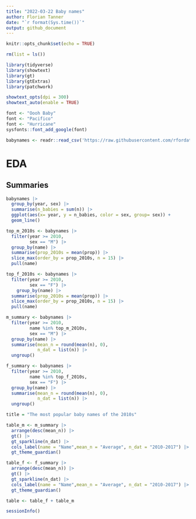 ```yaml
---
title: "2022-03-22 Baby names"
author: Florian Tanner
date: "`r format(Sys.time())`"
output: github_document
---
```


```r
knitr::opts_chunk$set(echo = TRUE)
```


```r
rm(list = ls())

library(tidyverse)
library(showtext)
library(gt)
library(gtExtras)
library(patchwork)

showtext_opts(dpi = 300)
showtext_auto(enable = TRUE)
```

```r
font <- "Oooh Baby"
font <- "Pacifico"
font <- "Hurricane"
sysfonts::font_add_google(font)
```


```r
babynames <- readr::read_csv('https://raw.githubusercontent.com/rfordatascience/tidytuesday/master/data/2022/2022-03-22/babynames.csv')
```

# EDA

## Summaries

```r
babynames |> 
  group_by(year, sex) |> 
  summarise(n_babies = sum(n)) |> 
  ggplot(aes(x= year, y = n_babies, color = sex, group= sex)) +
  geom_line()
```
```r
top_m_2010s <- babynames |> 
  filter(year >= 2010,
         sex == "M") |> 
  group_by(name) |> 
  summarise(prop_2010s = mean(prop)) |> 
  slice_max(order_by = prop_2010s, n = 15) |> 
  pull(name)

top_f_2010s <- babynames |> 
  filter(year >= 2010,
         sex == "F") |> 
    group_by(name) |> 
  summarise(prop_2010s = mean(prop)) |> 
  slice_max(order_by = prop_2010s, n = 15) |> 
  pull(name)
```

```r
m_summary <- babynames |> 
  filter(year >= 2010,
         name %in% top_m_2010s,
         sex == "M") |> 
  group_by(name) |> 
  summarise(mean_n = round(mean(n), 0),
            n_dat = list(n)) |> 
  ungroup()

f_summary <- babynames |> 
  filter(year >= 2010,
         name %in% top_f_2010s,
         sex == "F") |> 
  group_by(name) |> 
  summarise(mean_n = round(mean(n), 0),
            n_dat = list(n)) |> 
  ungroup()
```

```r
title = "The most popular baby names of the 2010s"

```


```r
table_m <- m_summary |> 
  arrange(desc(mean_n)) |> 
  gt() |> 
  gt_sparkline(n_dat) |> 
  cols_label(name = "Name",mean_n = "Average", n_dat = "2010-2017") |> 
  gt_theme_guardian()

table_f <- f_summary |> 
  arrange(desc(mean_n)) |> 
  gt() |> 
  gt_sparkline(n_dat) |> 
  cols_label(name = "Name",mean_n = "Average", n_dat = "2010-2017") |> 
  gt_theme_guardian()

```

```r
table <- table_f + table_m
```



```r
sessionInfo()
```


















